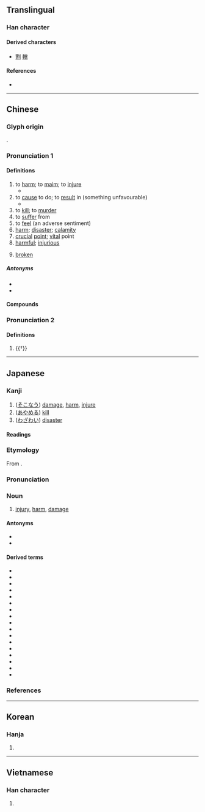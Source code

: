 {{character info/new}}
==Translingual==
{{stroke order|strokes=10}}
{{stroke order|type=tbw|strokes=10}}
{{stroke order|type=jbw|strokes=10}}

===Han character===
{{Han char|rn=40|rad=宀|as=07|sn=10|four=30601|canj=JQJR,JQMR|ids=⿳宀丰口}}

====Derived characters====
* [[割]] [[轄]]

====References====
* {{Han ref|kx=0286.120|dkj=07165|dj=0565.090|hdz=20929.050|uh=5BB3|ud=23475|bh=AE60|bd=44640}}

----

==Chinese==
{{zh-forms}}

===Glyph origin===
{{Han etym}}
{{Han compound|宀|口|丯|ls=psc|c1=s|c2=s|c3=p}}.

===Pronunciation 1===
{{zh-pron
|m=hài
|m-s=
|dg=хэ3
|c=hoi6
|c-t=
|g=
|h=pfs=hoi;gd=hoi4
|j=
|mb=huōi
|md=hâi
|mn=hāi
|mn-t=hai7
|w=3hhe
|x=
|mc=y
|oc=y
|ma=y
|cat=v,n,a
}}

====Definitions====
{{zh-hanzi}}

# to [[harm]]; to [[maim]]; to [[injure]]
#* {{zh-x|銅 生 鉎，害 自身。|Harm oneself (just like copper rusting).|MD|tr= Dè̤ng săng cĭng, hâi cê̤ṳ-sĭng.|audio=Cdo-fzho, 銅生鉎, 害自身.ogg }}
# to [[cause]] to do; to [[result]] in (something unfavourable)
#* {{zh-x|航班 晚點 了，害 我 多 等 了 兩 個 小時。|The flight was delayed, causing me to wait for another two hours.}}
# to [[kill]]; to [[murder]]
# to [[suffer]] from
# to [[feel]] (an adverse sentiment)
# [[harm]]; [[disaster]]; [[calamity]]
# [[crucial]] [[point]]; [[vital]] point
# [[harmful]]; [[injurious]]
# {{lb|zh|Min Nan}} [[broken]]

=====Antonyms=====
* {{zh-l|益|benefit}}
* {{zh-l|利|benefit}}

====Compounds====
{{zh-der|害死|害怕|殘害|加害|害冷|害頭疼|天然災害|以文害辭|妨害|害鳥|大害|害蟲|害命|傷害保險|不計利害|不知利害|害酒|加害人|受害|喪天害理|全身遠害|寒害|害人害己|害乏|害慌|害口|侵害|害心|厲害|利害關係|三害|傷天害理|害處|害馬|害臊|害肚子|害眼|害發|害病|害獸|害熱|害民|害死人|害天災|害夏|害人蟲|害人精|害人利己|害人不淺|害事|定害|妨害風化|不害事|傷害罪|噤害|妨害自由|妨害治安|妨功害能|妒能害賢|害群之馬|弊害|光害|墊害|不害|危害|坑害|公害|圖財害命|圖害|害苦|凍害|患害|害羞|公害病|利害得失|冷害|害喜|傷害|無害|災害救濟|排害|為民除害|戕害|暗害|種族迫害|民害|禍害|扳害|有害|損害賠償|求生害義|殺害|盛衰利害|損害|戕害不辜|為害|災害|禁害|殘賢害善|有害無利|毒害|病蟲害|殘民害物|病害|迫害|誤國害民|陰柔害物|藥害|螟害|蠹國害民|自然災害|除凶去害|風害|被害人|隘害|自相殘害|鴆害|養癰貽害|遇害|過失傷害|讒害|霜害|雷害|蟲害|趨利避害|違害就利|防弊除害|鹽害|謀害|遺害|貽害|陰害|違天害理|運動傷害|蠹害|誣害|賊害|貪生害義|除害|興利除害|譖害|謀財害命|遠害全身|要害|陷害}}

===Pronunciation 2===
{{zh-pron
|m=hé
|c=hot3,hot6
|dial=n
|cat=adv
}}

====Definitions====
{{zh-hanzi}}

# {{†}} {{zh-alt-form|曷|[[why]] [[not]]}}

{{zh-cat|Elementary}}

----

==Japanese==

===Kanji===
{{ja-kanji|grade=4|rs=宀07}}

# ([[そこなう]]) [[damage]], [[harm]], [[injure]]
# ([[あやめる]]) [[kill]]
# ([[わざわい]]) [[disaster]]

====Readings====
{{ja-readings
|goon=がい
|kanon=かい
|kun=そこ-なう<そこ-なふ, あや-める, わざわ-い<わざは-ひ
}}

===Etymology===
{{ja-kanjitab|がい|yomi=o}}
From {{etyl|ltc|ja|sort=かい'}} {{m|zh|害|tr=haj<sup>H</sup>||injury}}.

===Pronunciation===
{{ja-pron|yomi=goon|がい|acc=1|acc_ref=DJR,NHK}}

===Noun===
{{ja-noun|がい}}

# [[injury]], [[harm]], [[damage]]

====Antonyms====
* {{ja-r|益|えき|gloss=[[benefit]]}}
* {{ja-r|利|り|gloss=benefit}}

====Derived terms====
{{der-top}}
* {{ja-r|害%悪|がい%あく}}
* {{ja-r|害%獣|がい%じゅう|[[harmful]] [[animal]]}}
* {{ja-r|害%虫|がい%ちゅう|[[harmful]] [[insect]]}}
* {{ja-r|害%鳥|がい%ちょう|[[harmful]] [[bird]]}}
* {{ja-r|害%毒|がい%どく}}
* {{ja-r|危%害|き%がい}}
* {{ja-r|災%害|さい%がい}}
* {{ja-r|殺%害|さつ%がい}}
* {{ja-r|残%害|ざん%がい}}
* {{ja-r|自%害|じ%がい}}
* {{ja-r|水%害|すい%がい}}
* {{ja-r|損%害|そん%がい}}
* {{ja-r|被%害|ひ%がい}}
* {{ja-r|風%害|ふう%がい}}
* {{ja-r|無%害|む%がい}}
* {{ja-r|有%害|ゆう%がい}}
* {{ja-r|利%害|り%がい}}
{{der-bottom}}

===References===
<references/>

----

==Korean==

===Hanja===
{{ko-hanja|hangeul=[[해]], [[할]]}}

# {{rfdef|ko|sort=宀07}}

----

==Vietnamese==

===Han character===
{{vi-hantu|hại|rs=宀07}}

# {{rfdef|vi|sort=宀07}}